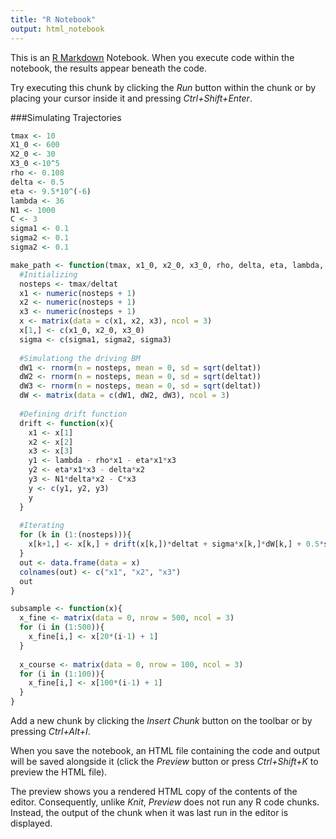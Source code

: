 ```yaml
---
title: "R Notebook"
output: html_notebook
---
```


This is an [R Markdown](http://rmarkdown.rstudio.com) Notebook. When you execute code within the notebook, the results appear beneath the code. 

Try executing this chunk by clicking the *Run* button within the chunk or by placing your cursor inside it and pressing *Ctrl+Shift+Enter*.

###Simulating Trajectories

```r
tmax <- 10
X1_0 <- 600
X2_0 <- 30
X3_0 <-10^5
rho <- 0.108
delta <- 0.5
eta <- 9.5*10^(-6)
lambda <- 36
N1 <- 1000
C <- 3
sigma1 <- 0.1
sigma2 <- 0.1
sigma2 <- 0.1
```

```r
make_path <- function(tmax, x1_0, x2_0, x3_0, rho, delta, eta, lambda, N1, C, sigma1, sigma2, sigma3, deltat, n){
  #Initializing
  nosteps <- tmax/deltat
  x1 <- numeric(nosteps + 1)
  x2 <- numeric(nosteps + 1)
  x3 <- numeric(nosteps + 1)
  x <- matrix(data = c(x1, x2, x3), ncol = 3)
  x[1,] <- c(x1_0, x2_0, x3_0)
  sigma <- c(sigma1, sigma2, sigma3)
  
  #Simulationg the driving BM
  dW1 <- rnorm(n = nosteps, mean = 0, sd = sqrt(deltat))
  dW2 <- rnorm(n = nosteps, mean = 0, sd = sqrt(deltat))
  dW3 <- rnorm(n = nosteps, mean = 0, sd = sqrt(deltat))
  dW <- matrix(data = c(dW1, dW2, dW3), ncol = 3)
  
  #Defining drift function
  drift <- function(x){
    x1 <- x[1]
    x2 <- x[2]
    x3 <- x[3]
    y1 <- lambda - rho*x1 - eta*x1*x3
    y2 <- eta*x1*x3 - delta*x2
    y3 <- N1*delta*x2 - C*x3
    y <- c(y1, y2, y3)
    y
  }
  
  #Iterating
  for (k in (1:(nosteps))){
    x[k+1,] <- x[k,] + drift(x[k,])*deltat + sigma*x[k,]*dW[k,] + 0.5*sigma*x[k,]*sigma*(dW[k,]*dW[k,] - deltat)
  }
  out <- data.frame(data = x)
  colnames(out) <- c("x1", "x2", "x3")
  out
}
```

```r
subsample <- function(x){
  x_fine <- matrix(data = 0, nrow = 500, ncol = 3)
  for (i in (1:500)){
    x_fine[i,] <- x[20*(i-1) + 1]
  }
  
  x_course <- matrix(data = 0, nrow = 100, ncol = 3)
  for (i in (1:100)){
    x_fine[i,] <- x[100*(i-1) + 1]
  }
}
```


Add a new chunk by clicking the *Insert Chunk* button on the toolbar or by pressing *Ctrl+Alt+I*.

When you save the notebook, an HTML file containing the code and output will be saved alongside it (click the *Preview* button or press *Ctrl+Shift+K* to preview the HTML file).

The preview shows you a rendered HTML copy of the contents of the editor. Consequently, unlike *Knit*, *Preview* does not run any R code chunks. Instead, the output of the chunk when it was last run in the editor is displayed.
